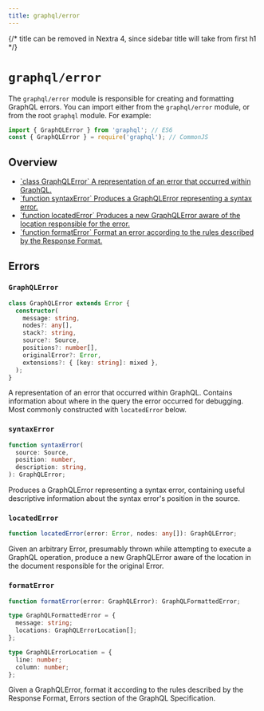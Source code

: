 ```yaml
---
title: graphql/error
---
```


{/* title can be removed in Nextra 4, since sidebar title will take from first h1 */}

# `graphql/error`

The `graphql/error` module is responsible for creating and formatting
GraphQL errors. You can import either from the `graphql/error` module, or from the root `graphql` module. For example:

```js
import { GraphQLError } from 'graphql'; // ES6
const { GraphQLError } = require('graphql'); // CommonJS
```

## Overview

<ul className="apiIndex">
  <li>
    <a href="#graphqlerror">
      `class GraphQLError` A representation of an error that occurred within
      GraphQL.
    </a>
  </li>
  <li>
    <a href="#syntaxerror">
      `function syntaxError` Produces a GraphQLError representing a syntax
      error.
    </a>
  </li>
  <li>
    <a href="#locatedError">
      `function locatedError` Produces a new GraphQLError aware of the location
      responsible for the error.
    </a>
  </li>
  <li>
    <a href="#formaterror">
      `function formatError` Format an error according to the rules described by
      the Response Format.
    </a>
  </li>
</ul>

## Errors

### `GraphQLError`

```ts
class GraphQLError extends Error {
  constructor(
    message: string,
    nodes?: any[],
    stack?: string,
    source?: Source,
    positions?: number[],
    originalError?: Error,
    extensions?: { [key: string]: mixed },
  );
}
```

A representation of an error that occurred within GraphQL. Contains
information about where in the query the error occurred for debugging. Most
commonly constructed with `locatedError` below.

### `syntaxError`

```ts
function syntaxError(
  source: Source,
  position: number,
  description: string,
): GraphQLError;
```

Produces a GraphQLError representing a syntax error, containing useful
descriptive information about the syntax error's position in the source.

### `locatedError`

```ts
function locatedError(error: Error, nodes: any[]): GraphQLError;
```

Given an arbitrary Error, presumably thrown while attempting to execute a
GraphQL operation, produce a new GraphQLError aware of the location in the
document responsible for the original Error.

### `formatError`

```ts
function formatError(error: GraphQLError): GraphQLFormattedError;

type GraphQLFormattedError = {
  message: string;
  locations: GraphQLErrorLocation[];
};

type GraphQLErrorLocation = {
  line: number;
  column: number;
};
```

Given a GraphQLError, format it according to the rules described by the
Response Format, Errors section of the GraphQL Specification.
